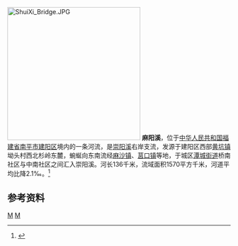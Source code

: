 [[File:ShuiXi_Bridge.JPG|300px]]
'''麻阳溪'''，位于[[中华人民共和国|中华人民共和国]][[福建省|福建省]][[南平市|南平市]][[建阳区|建阳区]]境内的一条河流，是[[崇阳溪|崇阳溪]]右岸支流，发源于建阳区西部[[黄坑镇_(南平市)|黄坑镇]]坳头村西北杉岭东麓，蜿蜒向东南流经[[麻沙镇|麻沙镇]]、[[莒口镇|莒口镇]]等地，于城区[[潭城街道|潭城街道]]桥南社区与中南社区之间汇入崇阳溪。河长136千米，流域面积1570平方千米，河道平均比降2.1‰。<ref name="中国河湖大典">{{cite book zh |author=《[[中国河湖大典|中国河湖大典]]》编纂委员会 |title=《中国河湖大典·东南诸河、台湾卷》 |format=M |edition=1 |location=北京 |publisher=中国水利水电出版社 |date=2014年12月 |pages=94页 |id= ISBN 978-7-5170-2765-2}}</ref>

==参考资料==
{{reflist}}
{{China-river-stub}}
[[Category:福建河流|M]]
[[Category:闽江|M]]